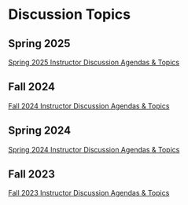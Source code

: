 # Discussion Topics


## Spring 2025

[Spring 2025 Instructor Discussion Agendas & Topics]()

## Fall 2024

[Fall 2024 Instructor Discussion Agendas & Topics](https://docs.google.com/document/d/1d4uNQmo_m6-1macCfkGdmlWP_1Z1T8CoJOpRosap17w/edit?usp=sharing)

## Spring 2024

[Spring 2024 Instructor Discussion Agendas & Topics](https://docs.google.com/document/d/1eyNGD3cgrksM8mMTiXkDDqPpbQzYD_nBHx9GlixoDVM/edit?usp=sharing)

## Fall 2023

[Fall 2023 Instructor Discussion Agendas & Topics](https://docs.google.com/document/d/1Q_QcuQYQq2zpa6WMIYnB7TajFqMtxD8W2Eht7Zb3PRU/edit?usp=sharing)





